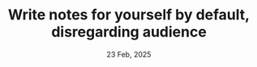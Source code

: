 ---
title: "Write notes for yourself by default, disregarding audience"
date: "23 Feb, 2025"
isDisplayDate: true
targetType: "_blank"
externalUrl: "https://jakobnielsenphd.substack.com/p/ai-agents"
description: "Autonomous agents will transform user experience by automating interactions, making traditional UI design obsolete, as users stop visiting websites in favor of solely interacting through their agent."
extraGap: "pb-4"
---